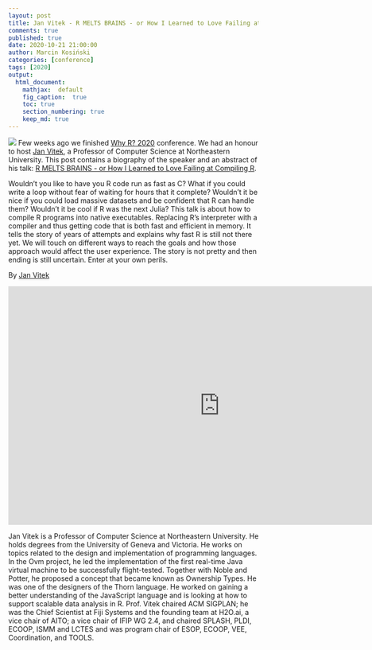 ```yaml
---
layout: post
title: Jan Vitek - R MELTS BRAINS - or How I Learned to Love Failing at Compiling R
comments: true
published: true
date: 2020-10-21 21:00:00
author: Marcin Kosiński
categories: [conference]
tags: [2020]
output:
  html_document:
    mathjax:  default
    fig_caption:  true
    toc: true
    section_numbering: true
    keep_md: true
---
```


<img src="/images/fulls/whyr2020/keynotes/vitek.jpg" class="fit image"> Few weeks ago we finished [Why R? 2020](2020.whyr.pl) conference. We had an honour to host [Jan Vitek](https://twitter.com/j_v_66), a Professor of Computer Science at Northeastern University. This post contains a biography of the speaker and an abstract of his talk: [R MELTS BRAINS - or How I Learned to Love Failing at Compiling R](https://www.youtube.com/embed/VdD0nHbcyk4).


Wouldn't you like to have you R code run as fast as C? What if you could write a loop without fear of waiting for hours that it complete? Wouldn't it be nice if you could load massive datasets and be confident that R can handle them? Wouldn't it be cool if R was the next Julia? This talk is about how to compile R programs into native executables. Replacing R's interpreter with a compiler and thus getting code that is both fast and efficient in memory. It tells the story of years of attempts and explains why fast R is still not there yet. We will touch on different ways to reach the goals and how those approach would affect the user experience. The story is not pretty and then ending is still uncertain. Enter at your own perils.

By [Jan Vitek](https://twitter.com/j_v_66)


<iframe width="850" height="480" src="https://www.youtube.com/embed/VdD0nHbcyk4" frameborder="0" allow="accelerometer; autoplay; clipboard-write; encrypted-media; gyroscope; picture-in-picture" allowfullscreen></iframe>

Jan Vitek is a Professor of Computer Science at Northeastern University. He holds degrees from the University of Geneva and Victoria. He works on topics related to the design and implementation of programming languages. In the Ovm project, he led the implementation of the first real-time Java virtual machine to be successfully flight-tested. Together with Noble and Potter, he proposed a concept that became known as Ownership Types. He was one of the designers of the Thorn language. He worked on gaining a better understanding of the JavaScript language and is looking at how to support scalable data analysis in R. Prof. Vitek chaired ACM SIGPLAN; he was the Chief Scientist at Fiji Systems and the founding team at H2O.ai, a vice chair of AITO; a vice chair of IFIP WG 2.4, and chaired SPLASH, PLDI, ECOOP, ISMM and LCTES and was program chair of ESOP, ECOOP, VEE, Coordination, and TOOLS.